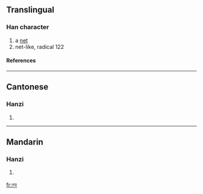 ==Translingual==
===Han character===
{{Han char|rn=14|rad=冖|as=02|sn=4|four=|canj=月金 (BC)|ids=⿱[[冖]][[儿]]}}
# a [[net]]
# net-like, radical 122
====References====
{{Han ref|kx=0130.151|uh=34C1|ud=13505}}

----

==Cantonese==
===Hanzi===
{{yue-hanzi|jyut=|y=mong5}}
# {{defn|Cantonese}}

----
==Mandarin==
===Hanzi===
{{cmn-hanzi|pin=[[wǎng]] (wang3)|wg=wang<sup>3</sup>}}
# {{defn|Mandarin}}

[[fr:㓁]]